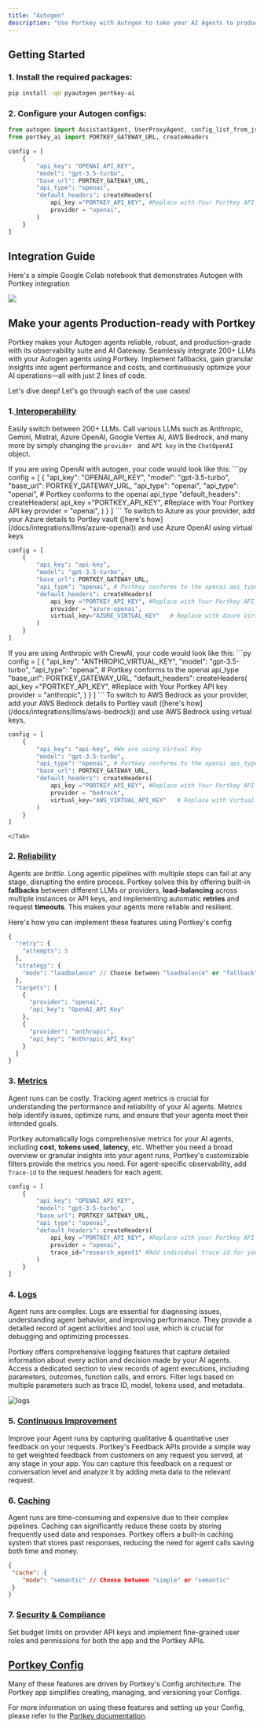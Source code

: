 ```yaml
---
title: "Autogen"
description: "Use Portkey with Autogen to take your AI Agents to production"
---
```


## Getting Started

### 1\. Install the required packages:

```sh
pip install -qU pyautogen portkey-ai
```

### **2\.**  Configure your Autogen configs:

```py
from autogen import AssistantAgent, UserProxyAgent, config_list_from_json
from portkey_ai import PORTKEY_GATEWAY_URL, createHeaders

config = [
    {
        "api_key": "OPENAI_API_KEY",
        "model": "gpt-3.5-turbo",
        "base_url": PORTKEY_GATEWAY_URL,
        "api_type": "openai",
        "default_headers": createHeaders(
            api_key ="PORTKEY_API_KEY", #Replace with Your Portkey API key
            provider = "openai",
        )
    }
]
```

## Integration Guide

Here's a simple Google Colab notebook that demonstrates Autogen with Portkey integration

[![](/images/guides/colab-badge.svg)](https://dub.sh/Autogen-docs)

## Make your agents Production-ready with Portkey

Portkey makes your Autogen agents reliable, robust, and production-grade with its observability suite and AI Gateway. Seamlessly integrate 200+ LLMs with your Autogen agents using Portkey. Implement fallbacks, gain granular insights into agent performance and costs, and continuously optimize your AI operations—all with just 2 lines of code.

Let's dive deep! Let's go through each of the use cases!

### 1.[ Interoperability](/docs/product/ai-gateway/universal-api)

Easily switch between 200+ LLMs. Call various LLMs such as Anthropic, Gemini, Mistral, Azure OpenAI, Google Vertex AI, AWS Bedrock, and many more by simply changing the `provider ` and `API key` in the `ChatOpenAI` object.


<Tabs>
    <Tab title="OpenAI to Azure OpenAI">
    If you are using OpenAI with autogen, your code would look like this:
```py
config = [
    {
        "api_key": "OPENAI_API_KEY",
        "model": "gpt-3.5-turbo",
        "base_url": PORTKEY_GATEWAY_URL,
        "api_type": "openai",
        "api_type": "openai", # Portkey conforms to the openai api_type
        "default_headers": createHeaders(
            api_key ="PORTKEY_API_KEY", #Replace with Your Portkey API key
            provider = "openai",
        )
    }
]
```
To switch to Azure as your provider, add your Azure details to Portley vault ([here's how](/docs/integrations/llms/azure-openai)) and use Azure OpenAI using virtual keys

```py
config = [
    {
        "api_key": "api-key",
        "model": "gpt-3.5-turbo",
        "base_url": PORTKEY_GATEWAY_URL,
        "api_type": "openai", # Portkey conforms to the openai api_type
        "default_headers": createHeaders(
            api_key ="PORTKEY_API_KEY", #Replace with Your Portkey API key
            provider = "azure-openai",
            virtual_key="AZURE_VIRTUAL_KEY"   # Replace with Azure Virtual Key
        )
    }
]
```
</Tab>
    <Tab title="Anthropic to AWS Bedrock">
If you are using Anthropic with CrewAI, your code would look like this:
```py
config = [
    {
        "api_key": "ANTHROPIC_VIRTUAL_KEY",
        "model": "gpt-3.5-turbo",
        "api_type": "openai", # Portkey conforms to the openai api_type
        "base_url": PORTKEY_GATEWAY_URL,
        "default_headers": createHeaders(
            api_key ="PORTKEY_API_KEY", #Replace with Your Portkey API key
            provider = "anthropic",
        )
    }
]
```
To switch to AWS Bedrock as your provider, add your AWS Bedrock details to Portley vault ([here's how](/docs/integrations/llms/aws-bedrock)) and use AWS Bedrock using virtual keys,

```py
config = [
    {
        "api_key": "api-key", #We are using Virtual Key
        "model": "gpt-3.5-turbo",
        "api_type": "openai", # Portkey conforms to the openai api_type
        "base_url": PORTKEY_GATEWAY_URL,
        "default_headers": createHeaders(
            api_key ="PORTKEY_API_KEY", #Replace with Your Portkey API key
            provider = "bedrock",
            virtual_key="AWS_VIRTUAL_API_KEY"   # Replace with Virtual Key
        )
    }
]
```
    </Tab>
  </Tabs>


### 2\. [Reliability](/docs/product/ai-gateway)

Agents are _brittle_. Long agentic pipelines with multiple steps can fail at any stage, disrupting the entire process. Portkey solves this by offering built-in **fallbacks** between different LLMs or providers, **load-balancing** across multiple instances or API keys, and implementing automatic **retries** and request **timeouts**. This makes your agents more reliable and resilient.

Here's how you can implement these features using Portkey's config



```py
{
  "retry": {
    "attempts": 5
  },
  "strategy": {
    "mode": "loadbalance" // Choose between "loadbalance" or "fallback"
  },
  "targets": [
    {
      "provider": "openai",
      "api_key": "OpenAI_API_Key"
    },
    {
      "provider": "anthropic",
      "api_key": "Anthropic_API_Key"
    }
  ]
}
```

### 3\. [Metrics](/docs/product/observability)

Agent runs can be costly. Tracking agent metrics is crucial for understanding the performance and reliability of your AI agents. Metrics help identify issues, optimize runs, and ensure that your agents meet their intended goals.

Portkey automatically logs comprehensive metrics for your AI agents, including **cost**, **tokens used**, **latency**, etc. Whether you need a broad overview or granular insights into your agent runs, Portkey's customizable filters provide the metrics you need. For agent-specific observability, add `Trace-id` to the request headers for each agent.



```py
config = [
    {
        "api_key": "OPENAI_API_KEY",
        "model": "gpt-3.5-turbo",
        "base_url": PORTKEY_GATEWAY_URL,
        "api_type": "openai",
        "default_headers": createHeaders(
            api_key ="PORTKEY_API_KEY", #Replace with your Portkey API key
            provider = "openai",
            trace_id="research_agent1" #Add individual trace-id for your agent
        )
    }
]
```

### 4\. [Logs](/docs/product/observability/logs)

Agent runs are complex. Logs are essential for diagnosing issues, understanding agent behavior, and improving performance. They provide a detailed record of agent activities and tool use, which is crucial for debugging and optimizing processes.

Portkey offers comprehensive logging features that capture detailed information about every action and decision made by your AI agents. Access a dedicated section to view records of agent executions, including parameters, outcomes, function calls, and errors. Filter logs based on multiple parameters such as trace ID, model, tokens used, and metadata.

<Frame>
<img src="/images/autogen/autogen-2.gif" alt="logs" />
</Frame>

### 5\. [Continuous Improvement](/docs/product/observability/feedback)

Improve your Agent runs by capturing qualitative & quantitative user feedback on your requests. Portkey's Feedback APIs provide a simple way to get weighted feedback from customers on any request you served, at any stage in your app. You can capture this feedback on a request or conversation level and analyze it by adding meta data to the relevant request.

### 6\. [Caching](/docs/product/ai-gateway/cache-simple-and-semantic)

Agent runs are time-consuming and expensive due to their complex pipelines. Caching can significantly reduce these costs by storing frequently used data and responses. Portkey offers a built-in caching system that stores past responses, reducing the need for agent calls saving both time and money.



```json
{
 "cache": {
    "mode": "semantic" // Choose between "simple" or "semantic"
 }
}
```

### 7\. [Security & Compliance](/docs/product/enterprise-offering/security-portkey)

Set budget limits on provider API keys and implement fine-grained user roles and permissions for both the app and the Portkey APIs.


## [Portkey Config](/docs/product/ai-gateway/configs)

Many of these features are driven by Portkey's Config architecture. The Portkey app simplifies creating, managing, and versioning your Configs.

For more information on using these features and setting up your Config, please refer to the [Portkey documentation](https://docs.portkey.ai).
